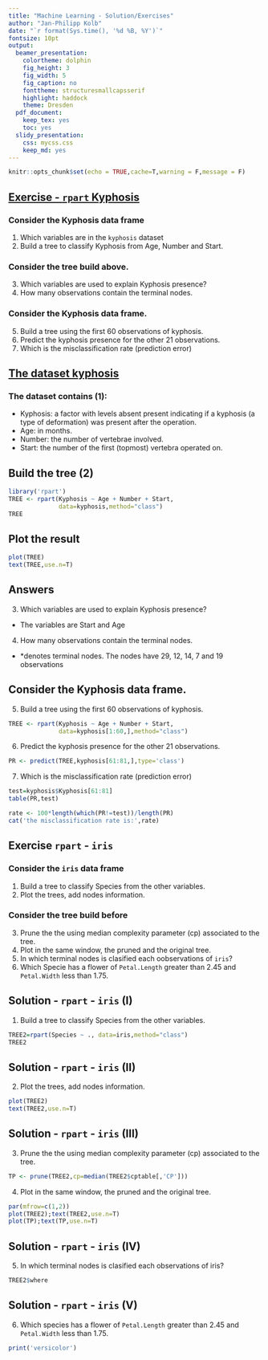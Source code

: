 ```yaml
---
title: "Machine Learning - Solution/Exercises"
author: "Jan-Philipp Kolb"
date: "`r format(Sys.time(), '%d %B, %Y')`"
fontsize: 10pt
output:
  beamer_presentation: 
    colortheme: dolphin
    fig_height: 3
    fig_width: 5
    fig_caption: no
    fonttheme: structuresmallcapsserif
    highlight: haddock
    theme: Dresden
  pdf_document: 
    keep_tex: yes
    toc: yes
  slidy_presentation: 
    css: mycss.css
    keep_md: yes
---
```


```r
knitr::opts_chunk$set(echo = TRUE,cache=T,warning = F,message = F)
```

## [Exercise - `rpart` Kyphosis](https://www.r-exercises.com/2016/12/13/recursive-partitioning-and-regression-trees-exercises/)

### Consider the Kyphosis data frame

<!--
(type `help("kyphosis")` for more details)
-->

1) Which variables are in the `kyphosis` dataset
2) Build a tree to classify Kyphosis from Age, Number and Start.

### Consider the tree build above.

3) Which variables are used to explain Kyphosis presence?
4) How many observations contain the terminal nodes.

### Consider the Kyphosis data frame.

5) Build a tree using the first 60 observations of kyphosis.
6) Predict the kyphosis presence for the other 21 observations.
7) Which is the misclassification rate (prediction error)

## [The dataset kyphosis](https://www.r-exercises.com/2016/12/13/recursive-partitioning-and-regression-trees-solutions/)

### The dataset contains (1):

- Kyphosis: a factor with levels absent present indicating if a kyphosis (a type of deformation) was present after the operation.
- Age: in months.
- Number: the number of vertebrae involved.
- Start: the number of the first (topmost) vertebra operated on.

## Build the tree (2)

```r
library('rpart')
TREE <- rpart(Kyphosis ~ Age + Number + Start, 
              data=kyphosis,method="class")
TREE
```

## Plot the result

```r
plot(TREE)
text(TREE,use.n=T)
```

## Answers

3) Which variables are used to explain Kyphosis presence?

- The variables are Start and Age

4) How many observations contain the terminal nodes.

- *denotes terminal nodes. The nodes have 29, 12, 14, 7 and 19 observations

## Consider the Kyphosis data frame.

5) Build a tree using the first 60 observations of kyphosis.

```r
TREE <- rpart(Kyphosis ~ Age + Number + Start, 
              data=kyphosis[1:60,],method="class")
```


6) Predict the kyphosis presence for the other 21 observations.

```r
PR <- predict(TREE,kyphosis[61:81,],type='class')
```


7) Which is the misclassification rate (prediction error) 

```r
test=kyphosis$Kyphosis[61:81]
table(PR,test)
```

```r
rate <- 100*length(which(PR!=test))/length(PR)
cat('the misclassification rate is:',rate)
```

## Exercise `rpart` -  `iris`

### Consider the `iris` data frame

1) Build a tree to classify Species from the other variables.
2) Plot the trees, add nodes information.

### Consider the tree build before

3) Prune the the using median complexity parameter (cp) associated to the tree.
4) Plot in the same window, the pruned and the original tree.
5) In which terminal nodes is clasified each oobservations of `iris`?
6) Which Specie has a flower of `Petal.Length` greater than 2.45 and `Petal.Width` less than 1.75.

## Solution - `rpart` -  `iris` (I)

1) Build a tree to classify Species from the other variables.

```r
TREE2=rpart(Species ~ ., data=iris,method="class")
TREE2
```

## Solution - `rpart` -  `iris` (II)


2) Plot the trees, add nodes information.

```r
plot(TREE2)
text(TREE2,use.n=T)
```

## Solution - `rpart` -  `iris` (III)


3) Prune the the using median complexity parameter (cp) associated to the tree.

```r
TP <- prune(TREE2,cp=median(TREE2$cptable[,'CP']))
```

4) Plot in the same window, the pruned and the original tree.

```r
par(mfrow=c(1,2))
plot(TREE2);text(TREE2,use.n=T)
plot(TP);text(TP,use.n=T)
```


## Solution - `rpart` -  `iris` (IV)

5) In which terminal nodes is clasified each observations of iris?

```r
TREE2$where
```

## Solution - `rpart` -  `iris` (V)


6) Which species has a flower of `Petal.Length` greater than 2.45 and `Petal.Width` less than 1.75.

```r
print('versicolor')
```

